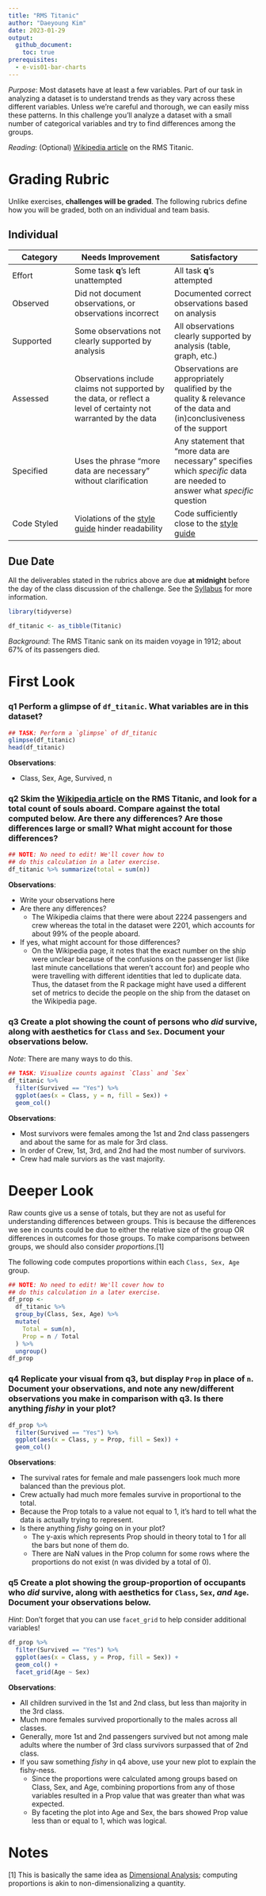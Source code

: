 ```yaml
---
title: "RMS Titanic"
author: "Daeyoung Kim"
date: 2023-01-29
output:
  github_document:
    toc: true
prerequisites:
  - e-vis01-bar-charts
---
```


*Purpose*: Most datasets have at least a few variables. Part of our task in analyzing a dataset is to understand trends as they vary across these different variables. Unless we're careful and thorough, we can easily miss these patterns. In this challenge you'll analyze a dataset with a small number of categorical variables and try to find differences among the groups.

*Reading*: (Optional) [Wikipedia article](https://en.wikipedia.org/wiki/RMS_Titanic) on the RMS Titanic.

<!-- include-rubric -->
# Grading Rubric
<!-- -------------------------------------------------- -->

Unlike exercises, **challenges will be graded**. The following rubrics define how you will be graded, both on an individual and team basis.

## Individual
<!-- ------------------------- -->

| Category | Needs Improvement | Satisfactory |
|----------|----------------|--------------|
| Effort | Some task __q__'s left unattempted | All task __q__'s attempted |
| Observed | Did not document observations, or observations incorrect | Documented correct observations based on analysis |
| Supported | Some observations not clearly supported by analysis | All observations clearly supported by analysis (table, graph, etc.) |
| Assessed | Observations include claims not supported by the data, or reflect a level of certainty not warranted by the data | Observations are appropriately qualified by the quality & relevance of the data and (in)conclusiveness of the support |
| Specified | Uses the phrase "more data are necessary" without clarification | Any statement that "more data are necessary" specifies which *specific* data are needed to answer what *specific* question |
| Code Styled | Violations of the [style guide](https://style.tidyverse.org/) hinder readability | Code sufficiently close to the [style guide](https://style.tidyverse.org/) |

## Due Date
<!-- ------------------------- -->

All the deliverables stated in the rubrics above are due **at midnight** before the day of the class discussion of the challenge. See the [Syllabus](https://docs.google.com/document/d/1qeP6DUS8Djq_A0HMllMqsSqX3a9dbcx1/edit?usp=sharing&ouid=110386251748498665069&rtpof=true&sd=true) for more information.

```r
library(tidyverse)

df_titanic <- as_tibble(Titanic)
```

*Background*: The RMS Titanic sank on its maiden voyage in 1912; about 67% of its passengers died.

# First Look
<!-- -------------------------------------------------- -->

### __q1__ Perform a glimpse of `df_titanic`. What variables are in this dataset?

```r
## TASK: Perform a `glimpse` of df_titanic
glimpse(df_titanic)
head(df_titanic)
```

**Observations**:

- Class, Sex, Age, Survived, n

### __q2__ Skim the [Wikipedia article](https://en.wikipedia.org/wiki/RMS_Titanic) on the RMS Titanic, and look for a total count of souls aboard. Compare against the total computed below. Are there any differences? Are those differences large or small? What might account for those differences?

```r
## NOTE: No need to edit! We'll cover how to
## do this calculation in a later exercise.
df_titanic %>% summarize(total = sum(n))
```

**Observations**:

- Write your observations here
- Are there any differences?
  - The Wikipedia claims that there were about 2224 passengers and crew whereas the total in the dataset were 2201, which accounts for about 99% of the people aboard. 
- If yes, what might account for those differences?
  - On the Wikipedia page, it notes that the exact number on the ship were unclear because of the confusions on the passenger list (like last minute cancellations that weren't account for) and people who were travelling with different identities that led to duplicate data. Thus, the dataset from the R package might have used a different set of metrics to decide the people on the ship from the dataset on the Wikipedia page. 

### __q3__ Create a plot showing the count of persons who *did* survive, along with aesthetics for `Class` and `Sex`. Document your observations below.

*Note*: There are many ways to do this.

```r
## TASK: Visualize counts against `Class` and `Sex`
df_titanic %>%
  filter(Survived == "Yes") %>%
  ggplot(aes(x = Class, y = n, fill = Sex)) +
  geom_col()
```

**Observations**:

- Most survivors were females among the 1st and 2nd class passengers and about the same for as male for 3rd class. 
- In order of Crew, 1st, 3rd, and 2nd had the most number of survivors.
- Crew had male surviors as the vast majority.

# Deeper Look
<!-- -------------------------------------------------- -->

Raw counts give us a sense of totals, but they are not as useful for understanding differences between groups. This is because the differences we see in counts could be due to either the relative size of the group OR differences in outcomes for those groups. To make comparisons between groups, we should also consider *proportions*.[1]

The following code computes proportions within each `Class, Sex, Age` group.

```r
## NOTE: No need to edit! We'll cover how to
## do this calculation in a later exercise.
df_prop <-
  df_titanic %>%
  group_by(Class, Sex, Age) %>%
  mutate(
    Total = sum(n),
    Prop = n / Total
  ) %>%
  ungroup()
df_prop
```

### __q4__ Replicate your visual from q3, but display `Prop` in place of `n`. Document your observations, and note any new/different observations you make in comparison with q3. Is there anything *fishy* in your plot?

```r
df_prop %>%
  filter(Survived == "Yes") %>%
  ggplot(aes(x = Class, y = Prop, fill = Sex)) +
  geom_col()
```

**Observations**:

- The survival rates for female and male passengers look much more balanced than the previous plot. 
- Crew actually had much more females survive in proportional to the total. 
- Because the Prop totals to a value not equal to 1, it's hard to tell what the data is actually trying to represent. 
- Is there anything *fishy* going on in your plot?
  - The y-axis which represents Prop should in theory total to 1 for all the bars but none of them do. 
  - There are NaN values in the Prop column for some rows where the proportions do not exist (n was divided by a total of 0).

### __q5__ Create a plot showing the group-proportion of occupants who *did* survive, along with aesthetics for `Class`, `Sex`, *and* `Age`. Document your observations below.

*Hint*: Don't forget that you can use `facet_grid` to help consider additional variables!

```r
df_prop %>%
  filter(Survived == "Yes") %>%
  ggplot(aes(x = Class, y = Prop, fill = Sex)) +
  geom_col() +
  facet_grid(Age ~ Sex)
```

**Observations**:

- All children survived in the 1st and 2nd class, but less than majority in the 3rd class.
- Much more females survived proportionally to the males across all classes.
- Generally, more 1st and 2nd passengers survived but not among male adults where the number of 3rd class survivors surpassed that of 2nd class.
- If you saw something *fishy* in q4 above, use your new plot to explain the fishy-ness.
  - Since the proportions were calculated among groups based on Class, Sex, and Age, combining proportions from any of those variables resulted in a Prop value that was greater than what was expected. 
  - By faceting the plot into Age and Sex, the bars showed Prop value less than or equal to 1, which was logical.  

# Notes
<!-- -------------------------------------------------- -->

[1] This is basically the same idea as [Dimensional Analysis](https://en.wikipedia.org/wiki/Dimensional_analysis); computing proportions is akin to non-dimensionalizing a quantity.

